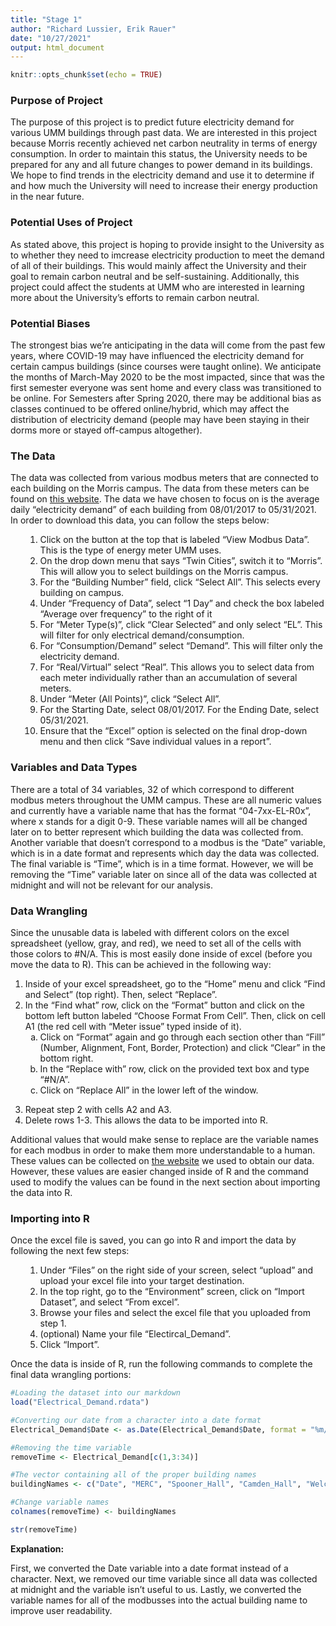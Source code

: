```yaml
---
title: "Stage 1"
author: "Richard Lussier, Erik Rauer"
date: "10/27/2021"
output: html_document
---
```


```r
knitr::opts_chunk$set(echo = TRUE)
```

<h3 color="red">Purpose of Project</h3>

The purpose of this project is to predict future electricity demand for various UMM buildings through past data. We are interested in this project because Morris recently achieved net carbon neutrality in terms of energy consumption. In order to maintain this status, the University needs to be prepared for any and all future changes to power demand in its buildings. We hope to find trends in the electricity demand and use it to determine if and how much the University will need to increase their energy production in the near future.

<h3 color="red">Potential Uses of Project</h3>

As stated above, this project is hoping to provide insight to the University as to whether they need to imcrease electricity production to meet the demand of all of their buildings. This would mainly affect the University and their goal to remain carbon neutral and be self-sustaining. Additionally, this project could affect the students at UMM who are interested in learning more about the University's efforts to remain carbon neutral.

<h3 color="red">Potential Biases</h3>

The strongest bias we're anticipating in the data will come from the past few years, where COVID-19 may have influenced the electricity demand for certain campus buildings (since courses were taught online). We anticipate the months of March-May 2020 to be the most impacted, since that was the first semester everyone was sent home and every class was transitioned to be online. For Semesters after Spring 2020, there may be additional bias as classes continued to be offered online/hybrid, which may affect the distribution of electricity demand (people may have been staying in their dorms more or stayed off-campus altogether).

<h3 color="red">The Data</h3>

The data was collected from various modbus meters that are connected to each building on the Morris campus. The data from these meters can be found on [this website](https://em-cof.energy.umn.edu/meterreport/default.aspx). The data we have chosen to focus on is the average daily "electricity demand" of each building from 08/01/2017 to 05/31/2021. In order to download this data, you can follow the steps below:
<ol>
1. Click on the button at the top that is labeled "View Modbus Data". This is the type of energy meter UMM uses.
2. On the drop down menu that says "Twin Cities", switch it to "Morris". This will allow you to select buildings on the Morris campus.
3. For the "Building Number" field, click "Select All". This selects every building on campus.
4. Under "Frequency of Data", select "1 Day" and check the box labeled "Average over frequency" to the right of it
5. For "Meter Type(s)", click "Clear Selected" and only select "EL". This will filter for only electrical demand/consumption.
6. For "Consumption/Demand" select "Demand". This will filter only the electricity demand.
7. For "Real/Virtual" select "Real". This allows you to select data from each meter individually rather than an accumulation of several meters.
8. Under "Meter (All Points)", click "Select All".
9. For the Starting Date, select 08/01/2017. For the Ending Date, select 05/31/2021.
10. Ensure that the "Excel" option is selected on the final drop-down menu and then click "Save individual values in a report".
</ol>

<h3 color="red">Variables and Data Types</h3>

There are a total of 34 variables, 32 of which correspond to different modbus meters throughout the UMM campus. These are all numeric values and currently have a variable name that has the format "04-7xx-EL-R0x", where x stands for a digit 0-9. These variable names will all be changed later on to better represent which building the data was collected from. Another variable that doesn't correspond to a modbus is the "Date" variable, which is in a date format and represents which day the data was collected. The final variable is "Time", which is in a time format. However, we will be removing the "Time" variable later on since all of the data was collected at midnight and will not be relevant for our analysis.

<h3 color="red">Data Wrangling</h3>

Since the unusable data is labeled with different colors on the excel spreadsheet (yellow, gray, and red), we need to set all of the cells with those colors to #N/A. This is most easily done inside of excel (before you move the data to R). This can be achieved in the following way:
</ol>
1. Inside of your excel spreadsheet, go to the "Home" menu and click "Find and Select" (top right). Then, select "Replace".
2. In the "Find what" row, click on the "Format" button and click on the bottom left button labeled "Choose Format From Cell". Then, click on cell A1 (the red cell with "Meter issue" typed inside of it).
<ol>
a. Click on "Format" again and go through each section other than "Fill" (Number, Alignment, Font, Border, Protection) and click "Clear" in the bottom right.
b. In the "Replace with" row, click on the provided text box and type "#N/A".
c. Click on "Replace All" in the lower left of the window.
</ol>
3. Repeat step 2 with cells A2 and A3.
4. Delete rows 1-3. This allows the data to be imported into R.
</ol>

Additional values that would make sense to replace are the variable names for each modbus in order to make them more understandable to a human. These values can be collected on [the website](https://em-cof.energy.umn.edu/meterreport/default.aspx) we used to obtain our data. However, these values are easier changed inside of R and the command used to modify the values can be found in the next section about importing the data into R.

<h3 color="red">Importing into R</h3>

Once the excel file is saved, you can go into R and import the data by following the next few steps:
<ol>
1. Under "Files" on the right side of your screen, select "upload" and upload your excel file into your target destination.
2. In the top right, go to the "Environment" screen, click on "Import Dataset", and select "From excel".
3. Browse your files and select the excel file that you uploaded from step 1.
4. (optional) Name your file "Electircal_Demand".
5. Click "Import".
</ol>

Once the data is inside of R, run the following commands to complete the final data wrangling portions:

```r
#Loading the dataset into our markdown
load("Electrical_Demand.rdata")

#Converting our date from a character into a date format
Electrical_Demand$Date <- as.Date(Electrical_Demand$Date, format = "%m/%d/%Y")

#Removing the time variable
removeTime <- Electrical_Demand[c(1,3:34)]

#The vector containing all of the proper building names
buildingNames <- c("Date", "MERC", "Spooner_Hall", "Camden_Hall", "Welcome_Center", "Behmler_Hall", "Blakeley_Hall", "Imholte_Hall", "Education", "Pine_Hall", "Transportation_Garage", "Humanities", "Student_Center", "TMC", "Gay_Hall", "Science_West_Wing", "Science_East_Wing", "Briggs_Library", "Physical_Education", "RFC_Juice_Bar", "Old_Heating_Plant", "Biomass_Heating_Plant", "Heating_Plant_Addition", "Indy_Hall", "Dining_Hall", "Campus_Apartments", "Fine_Arts_Ph1", "Fine_Arts_Ph2", "Physical_Education_RFC", "Transportation_Garage_Storage", "Big_Cat_Stadium", "Transportation_Garage_Recycle_Center", "Green_Prairie")

#Change variable names
colnames(removeTime) <- buildingNames

str(removeTime)
```

**Explanation:**

First, we converted the Date variable into a date format instead of a character. Next, we removed our time variable since all data was collected at midnight and the variable isn't useful to us. Lastly, we converted the variable names for all of the modbusses into the actual building name to improve user readability.


